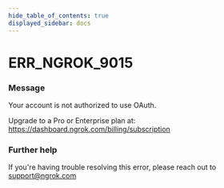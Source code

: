```yaml
---
hide_table_of_contents: true
displayed_sidebar: docs
---
```



# ERR_NGROK_9015

### Message

Your account is not authorized to use OAuth.

Upgrade to a Pro or Enterprise plan at: https://dashboard.ngrok.com/billing/subscription

### Further help

If you're having trouble resolving this error, please reach out to [support@ngrok.com](mailto:support@ngrok.com?subject=Help%20with%20ERR_NGROK_9015)

<ErrorDetails error="err_ngrok_9015" />
